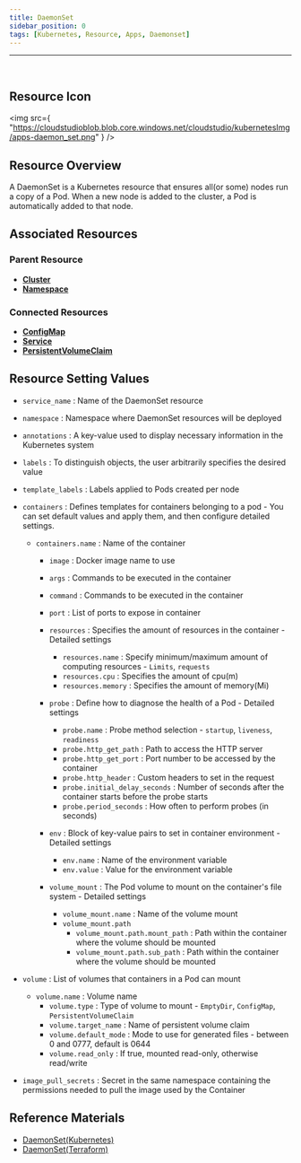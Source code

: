 ```yaml
---
title: DaemonSet
sidebar_position: 0
tags: [Kubernetes, Resource, Apps, Daemonset]
---
```



<hr />
<br />


## Resource Icon

<img
    src={
        "https://cloudstudioblob.blob.core.windows.net/cloudstudio/kubernetesImg/apps-daemon_set.png"
    }
/>

## Resource Overview

A DaemonSet is a Kubernetes resource that ensures all(or some) nodes run a copy of a Pod. When a new node is added to the cluster, a Pod is automatically added to that node.

## Associated Resources

### Parent Resource

-   [**Cluster**](https://docs.cstudio.app/en/docs/resource/kubernetes/Base/Cluster)
-   [**Namespace**](https://docs.cstudio.app/en/docs/resource/kubernetes/Core/Namespace)

### Connected Resources

-   [**ConfigMap**](https://docs.cstudio.app/en/docs/resource/kubernetes/Core/ConfigMap)
-   [**Service**](https://docs.cstudio.app/en/docs/resource/kubernetes/Core/Service)
-   [**PersistentVolumeClaim**](https://docs.cstudio.app/en/docs/resource/kubernetes/Core/PersistentVolumeClaim)

## Resource Setting Values

-   `service_name` : Name of the DaemonSet resource

-   `namespace` : Namespace where DaemonSet resources will be deployed

-   `annotations` : A key-value used to display necessary information in the Kubernetes system

-   `labels` : To distinguish objects, the user arbitrarily specifies the desired value

-   `template_labels` : Labels applied to Pods created per node

-   `containers` : Defines templates for containers belonging to a pod - You can set default values and apply them, and then configure detailed settings.
 
    -   `containers.name` : Name of the container

        -   `image` : Docker image name to use

        -   `args` : Commands to be executed in the container

        -   `command` : Commands to be executed in the container

        -   `port` : List of ports to expose in container

        -   `resources` : Specifies the amount of resources in the container - Detailed settings

            -   `resources.name` : Specify minimum/maximum amount of computing resources - `Limits`, `requests`
            -   `resources.cpu` : Specifies the amount of cpu(m)
            -   `resources.memory` : Specifies the amount of memory(Mi)
        -   `probe` : Define how to diagnose the health of a Pod - Detailed settings
            -   `probe.name` : Probe method selection - `startup`, `liveness`, `readiness`
            -   `probe.http_get_path` : Path to access the HTTP server
            -   `probe.http_get_port` : Port number to be accessed by the container
            -   `probe.http_header` : Custom headers to set in the request
            -   `probe.initial_delay_seconds` : Number of seconds after the container starts before the probe starts
            -   `probe.period_seconds` : How often to perform probes (in seconds)
        -   `env` : Block of key-value pairs to set in container environment - Detailed settings
            -   `env.name` : Name of the environment variable
            -   `env.value` : Value for the environment variable
        -   `volume_mount` : The Pod volume to mount on the container's file system - Detailed settings
            -   `volume_mount.name` : Name of the volume mount
            -   `volume_mount.path`
                -   `volume_mount.path.mount_path` : Path within the container where the volume should be mounted
                -   `volume_mount.path.sub_path` : Path within the container where the volume should be mounted
-   `volume` : List of volumes that containers in a Pod can mount
    -   `volume.name` : Volume name
        -   `volume.type` : Type of volume to mount - `EmptyDir`, `ConfigMap`, `PersistentVolumeClaim`
        -   `volume.target_name` : Name of persistent volume claim
        -   `volume.default_mode` : Mode to use for generated files - between 0 and 0777, default is 0644
        -   `volume.read_only` : If true, mounted read-only, otherwise read/write
-   `image_pull_secrets` : Secret in the same namespace containing the permissions needed to pull the image used by the Container

## Reference Materials

-   [DaemonSet(Kubernetes)](https://kubernetes.io/docs/concepts/workloads/controllers/daemonset/)
-   [DaemonSet(Terraform)](https://registry.terraform.io/providers/hashicorp/kubernetes/latest/docs/resources/daemonset)
